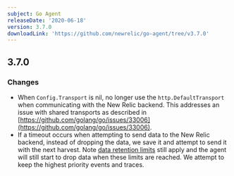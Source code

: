 ```yaml
---
subject: Go Agent
releaseDate: '2020-06-18'
version: 3.7.0
downloadLink: 'https://github.com/newrelic/go-agent/tree/v3.7.0'
---
```


## 3.7.0

### Changes

* When `Config.Transport` is nil, no longer use the `http.DefaultTransport` when communicating with the New Relic backend. This addresses an issue with shared transports as described in [https://github.com/golang/go/issues/33006](https://github.com/golang/go/issues/33006).
* If a timeout occurs when attempting to send data to the New Relic backend, instead of dropping the data, we save it and attempt to send it with the next harvest. Note [data retention limits](https://docs.newrelic.com/docs/apm/new-relic-apm/maintenance/apm-data-retention) still apply and the agent will still start to drop data when these limits are reached. We attempt to keep the highest priority events and traces.
